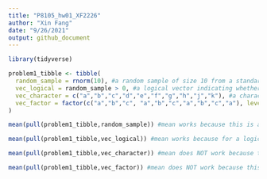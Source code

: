 ```yaml
---
title: "P8105_hw01_XF2226"
author: "Xin Fang"
date: "9/26/2021"
output: github_document
---
```


```r
library(tidyverse)
```

```r

problem1_tibble <- tibble(
  random_sample = rnorm(10), #a random sample of size 10 from a standard Normal distribution
  vec_logical = random_sample > 0, #a logical vector indicating whether elements of the sample are greater than 0
  vec_character = c("a","b","c","d","e","f","g","h","j","k"), #a character vector of length 10
  vec_factor = factor(c("a","b","c", "a","b","c","a","b","c","a"), levels = c("a","b","c")) #a factor vector of length 10, with 3 different factor “levels” - a,b,c
)

```

```r

mean(pull(problem1_tibble,random_sample)) #mean works because this is a numeric vector

mean(pull(problem1_tibble,vec_logical)) #mean works because for a logical vector, TRUE is considered as 1 and FALSE is considered as 0.

mean(pull(problem1_tibble,vec_character)) #mean does NOT work because this is a character vector

mean(pull(problem1_tibble,vec_factor)) #mean does NOT work because this is a factor vector with levels

```
```r



```




